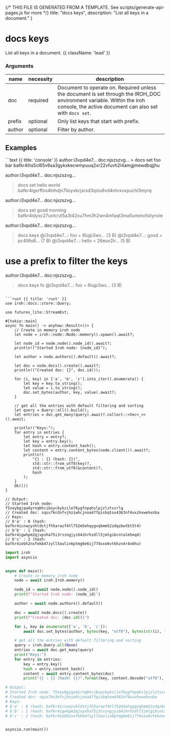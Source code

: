 {/* THIS FILE IS GENERATED FROM A TEMPLATE. See scripts/generate-api-pages.js for more */}
    title: "docs keys",
    description: "List all keys in a document."
}

<div className='not-prose mb-5'>
    <Breadcrumbs pages={[
        { name: 'API', href: '/docs/api', current: false },
        { name: 'docs keys', href: '/docs/api/docs-keys', current: true },
    ]} />
</div>

# docs keys

List all keys in a document. {{ className: 'lead' }}


### Arguments

| name | necessity | description |
| ---- | --------- | ----------- |
| doc  | required | Document to operate on. Required unless the document is set through the IROH_DOC environment variable. Within the iroh console, the active document can also set with `docs set`. |
| prefix  | optional | Only list keys that start with prefix. |
| author  | optional | Filter by author. |



## Examples

<CodeGroup title="docs keys">
```text {{ title: 'console' }}
author:i3vpd4e7… doc:njszszvg…
> docs set foo bar
bafkr4ihs5cl65v6sa3gykxkecwmpuuq2xr22vfuvh2l4amgjmewdbqjjhu

author:i3vpd4e7… doc:njszszvg…
> docs set hello world
bafkr4igxrffos4lnhdjn7lioyvkcjsrsd3qsiu6vd4ntvxvxpuchl3myrq

author:i3vpd4e7… doc:njszszvg…
> docs set good morning
bafkr4idyxc27uxtcrzl5a3t42xu7hm3h2wn4mfaqt3ma5ummofsitynxle

author:i3vpd4e7… doc:njszszvg…
> docs keys
@i3vpd4e7…: foo = 6lujp3wx… (3 B)
@i3vpd4e7…: good = pc4ll6s6… (7 B)
@i3vpd4e7…: hello = 26euv2lr… (5 B)

# use a prefix to filter the keys

author:i3vpd4e7… doc:njszszvg…
> docs keys fo
@i3vpd4e7…: foo = 6lujp3wx… (3 B)
```

```rust {{ title: 'rust' }}
use iroh::docs::store::Query;

use futures_lite::StreamExt;

#[tokio::main]
async fn main() -> anyhow::Result<()> {
    // Create in memory iroh node
    let node = iroh::node::Node::memory().spawn().await?;

    let node_id = node.node().node_id().await?;
    println!("Started Iroh node: {node_id}");

    let author = node.authors().default().await?;

    let doc = node.docs().create().await?;
    println!("Created doc: {}", doc.id());

    for (i, key) in ['a', 'b', 'c'].into_iter().enumerate() {
        let key = key.to_string();
        let value = i.to_string();
        doc.set_bytes(author, key, value).await?;
    }

    // get all the entries with default filtering and sorting
    let query = Query::all().build();
    let entries = doc.get_many(query).await?.collect::<Vec<_>>().await;

    println!("Keys:");
    for entry in entries {
        let entry = entry?;
        let key = entry.key();
        let hash = entry.content_hash();
        let content = entry.content_bytes(node.client()).await?;
        println!(
            "{} : {} (hash: {})",
            std::str::from_utf8(key)?,
            std::str::from_utf8(&content)?,
            hash
        );
    }
    Ok(())
}

// Output:
// Started Iroh node: f5seybgjqa4yrnqbhcibxyckykzile76ygfnpqhslpjzlztssrlq
// Created doc: sqsx7kn3nfvjhziwhcjnoa47fpisbqtox4363nf4uxzhxwehxnba
// Keys:
// b'a' : 0 (hash: bafkr4icnazyvhldstjfh5arazf4tl752m5ehqygvqkmm52zdqzbwtbt5t4)
// b'b' : 1 (hash: bafkr4igwhpm2qjvpsha75i3rszngjyi64ihrhzdll5jmlgibcntalm5eq4)
// b'c' : 2 (hash: bafkr4iebh2nxfekb47zyll5aulin6ptmg6e6ij774sxo6vtkkzn4r4x6hu)

```


```python {{ title: 'python' }}
import iroh
import asyncio


async def main():
    # Create in memory iroh node
    node = await iroh.Iroh.memory()

    node_id = await node.node().node_id()
    print(f"Started Iroh node: {node_id}")

    author = await node.authors().default()

    doc = await node.docs().create()
    print(f"Created doc: {doc.id()}")

    for i, key in enumerate(['a', 'b', 'c']):
        await doc.set_bytes(author, bytes(key, "utf8"), bytes(str(i), "utf8"))

    # get all the entries with default filtering and sorting
    query = iroh.Query.all(None)
    entries = await doc.get_many(query)
    print("Keys:")
    for entry in entries:
        key = entry.key()
        hash = entry.content_hash()
        content = await entry.content_bytes(doc)
        print("{} : {} (hash: {})".format(key, content.decode("utf8"), hash))

# Output:
# Started Iroh node: f5seybgjqa4yrnqbhcibxyckykzile76ygfnpqhslpjzlztssrlq
# Created doc: sqsx7kn3nfvjhziwhcjnoa47fpisbqtox4363nf4uxzhxwehxnba
# Keys:
# b'a' : 0 (hash: bafkr4icnazyvhldstjfh5arazf4tl752m5ehqygvqkmm52zdqzbwtbt5t4)
# b'b' : 1 (hash: bafkr4igwhpm2qjvpsha75i3rszngjyi64ihrhzdll5jmlgibcntalm5eq4)
# b'c' : 2 (hash: bafkr4iebh2nxfekb47zyll5aulin6ptmg6e6ij774sxo6vtkkzn4r4x6hu)


asyncio.run(main())

```


</CodeGroup>
